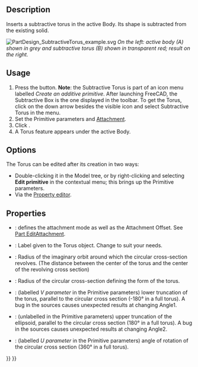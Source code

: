 <languages/>

{{Docnav
|[[PartDesign_SubtractiveEllipsoid|Subtractive ellipsoid]]
|‎[[PartDesign_SubtractivePrism|Subtractive prism]]
|[[PartDesign_Workbench|PartDesign]]
|IconL=PartDesign_SubtractiveEllipsoid.svg
|IconR=PartDesign_SubtractivePrism.svg
|IconC=Workbench_PartDesign.svg
}}

{{GuiCommand
|Name=PartDesign SubtractiveTorus
|MenuLocation=Part Design → Create a subtractive primitive → Subtractive Torus
|Workbenches=[[PartDesign_Workbench|PartDesign]]
|Version=0.17
|SeeAlso=[[PartDesign_CompPrimitiveSubtractive|PartDesign CompPrimitiveSubtractive]], [[PartDesign_AdditiveTorus|PartDesign AdditiveTorus]]
}}

==Description==

Inserts a subtractive torus in the active Body. Its shape is subtracted from the existing solid.

[[File:PartDesign_SubtractiveTorus_example.svg|none]]
''On the left: active body (A) shown in grey and subtractive torus (B) shown in transparent red; result on the right.''

==Usage==

# Press the {{Button|[[Image:PartDesign SubtractiveTorus.svg|24px]] '''Subtractive Torus'''}} button. '''Note''': the Subtractive Torus is part of an icon menu labelled ''Create an additive primitive''. After launching FreeCAD, the Subtractive Box is the one displayed in the toolbar. To get the Torus, click on the down arrow besides the visible icon and select Subtractive Torus in the menu.
# Set the Primitive parameters and [[Part_EditAttachment|Attachment]].
# Click {{Button|OK}}.
# A Torus feature appears under the active Body.

==Options==

The Torus can be edited after its creation in two ways:
* Double-clicking it in the Model tree, or by right-clicking and selecting '''Edit primitive''' in the contextual menu; this brings up the Primitive parameters.
* Via the [[Property_editor|Property editor]].

==Properties==

* {{PropertyData|Attachment}}: defines the attachment mode as well as the Attachment Offset. See [[Part_EditAttachment|Part EditAttachment]].
* {{PropertyData|Label}}: Label given to the Torus object. Change to suit your needs.
* {{PropertyData|Radius1}}: Radius of the imaginary orbit around which the circular cross-section revolves. (The distance between the center of the torus and the center of the revolving cross section)
* {{PropertyData|Radius2}}: Radius of the circular cross-section defining the form of the torus.
* {{PropertyData|Angle1}}: (labelled ''V parameter'' in the Primitive parameters) lower truncation of the torus, parallel to the circular cross section (-180° in a full torus). A bug in the sources causes unexpected results at changing Angle1. 
* {{PropertyData|Angle2}}: (unlabelled in the Primitive parameters) upper truncation of the ellipsoid, parallel to the circular cross section (180° in a full torus). A bug in the sources causes unexpected results at changing Angle2.
* {{PropertyData|Angle3}}: (labelled ''U parameter'' in the Primitive parameters) angle of rotation of the circular cross section (360° in a full torus).


{{Docnav
|[[PartDesign_SubtractiveEllipsoid|Subtractive ellipsoid]]
|‎[[PartDesign_SubtractivePrism|Subtractive prism]]
|[[PartDesign_Workbench|PartDesign]]
|IconL=PartDesign_SubtractiveEllipsoid.svg
|IconR=PartDesign_SubtractivePrism.svg
|IconC=Workbench_PartDesign.svg
}}

{{PartDesign_Tools_navi{{#translation:}}}}
{{Userdocnavi{{#translation:}}}}